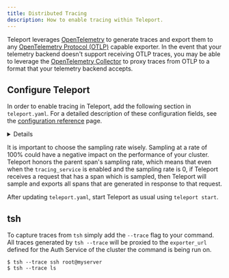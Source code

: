 ```yaml
---
title: Distributed Tracing
description: How to enable tracing within Teleport.
---
```


Teleport leverages [OpenTelemetry](https://opentelemetry.io/) to generate traces
and export them to any [OpenTelemetry Protocol (OTLP)](https://opentelemetry.io/docs/reference/specification/protocol/otlp/)
capable exporter. In the event that your telemetry backend doesn't support receiving OTLP traces, you may be able to
leverage the [OpenTelemetry Collector](https://opentelemetry.io/docs/collector/) to proxy traces from OTLP
to a format that your telemetry backend accepts.

## Configure Teleport

In order to enable tracing in Teleport, add the following section in `teleport.yaml`. For a detailed description of
these configuration fields, see the [configuration reference](./reference/configuration.mdx) page.

<Details title="Tracing Service Configuration" min="8.3.18,9.3.15,10.1">
```yaml
tracing_service:
   enabled: yes
   exporter_url: grpc://collector.example.com:4317
   sampling_rate_per_million: 1000000
```
</Details>

It is important to choose the sampling rate wisely. Sampling at a rate of 100% could have a negative impact on the
performance of your cluster. Teleport honors the parent span's sampling rate, which means that even when the
`tracing_service` is enabled and the sampling rate is 0, if Teleport receives a request that has a span which is
sampled, then Teleport will sample and exports all spans that are generated in response to that request.

After updating `teleport.yaml`, start Teleport as usual using `teleport start`.

## tsh

To capture traces from `tsh` simply add the `--trace` flag to your command. All traces generated by `tsh --trace` will be
proxied to the `exporter_url` defined for the Auth Service of the cluster the command is being run on.

```code
$ tsh --trace ssh root@myserver
$ tsh --trace ls
```
